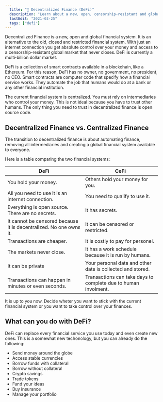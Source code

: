 ```yaml
---
  title: "🧱 Decentralized Finance (DeFi)"
  description: "Learn about a new, open, censorship-resistant and global financial system!"
  lastEdit: "2021-03-25"
  tags: ["defi"]
---
```


Decentralized Finance is a new, open and global financial system. It is an alternative to the old, closed and restricted financial system. With just an internet connection you get absolute control over your money and access to a censorship-resistant global market that never closes. DeFi is currently a multi-billion dollar market.

DeFi is a collection of smart contracts available in a blockchain, like a Ethereum. For this reason, DeFi has no owner, no government, no president, no CEO. Smart contracts are computer code that specify how a financial service works. They automate the job that humans would do at a bank or any other financial institution.

The current financial system is centralized. You must rely on intermediaries who control your money. This is not ideal because you have to trust other humans. The only thing you need to trust in decentralized finance is open source code.

## Decentralized Finance vs. Centralized Finance

The transition to decentralized finance is about automating finance, removing all intermediaries and creating a global financial system available to everyone.

Here is a table comparing the two financial systems:

| DeFi                                                               | CeFi                                                           |
| ------------------------------------------------------------------ | -------------------------------------------------------------- |
| You hold your money.                                               | Others hold your money for you.                                |
| All you need to use it is an internet connection.                  | You need to qualify to use it.                                 |
| Everything is open source. There are no secrets.                   | It has secrets.                                                |
| It cannot be censored because it is decentralized. No one owns it. | It can be censored or restricted.                              |
| Transactions are cheaper.                                          | It is costly to pay for personel.                              |
| The markets never close.                                           | It has a work schedule because it is run by humans.            |
| It can be private                                                  | Your personal data and other data is collected and stored.     |
| Transactions can happen in minutes or even seconds.                | Transactions can take days to complete due to human involment. |

It is up to you now. Decide wheter you want to stick with the current financial system or you want to take control over your finances.

## What can you do with DeFi?

DeFi can replace every financial service you use today and even create new ones. This is a somewhat new techonology, but you can already do the following:

- Send money around the globe
- Access stable currencies
- Borrow funds with collateral
- Borrow without collateral
- Crypto savings
- Trade tokens
- Fund your ideas
- Buy insurance
- Manage your portfolio
